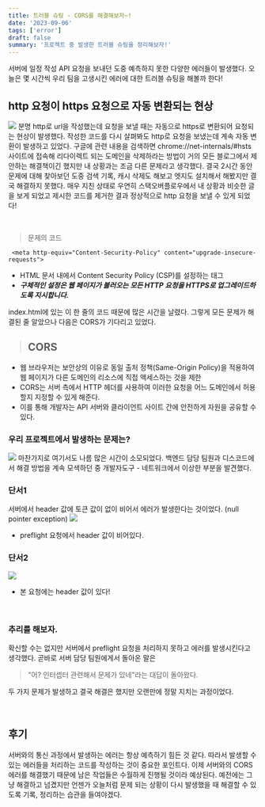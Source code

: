 ```yaml
---
title: 트러블 슈팅 - CORS를 해결해보자~!
date: '2023-09-06'
tags: ['error']
draft: false
summary: '프로젝트 중 발생한 트러블 슈팅을 정리해보자!'
---
```

서버에 일정 작성 API 요청을 보내던 도중 예측하지 못한 다양한 에러들이 발생했다. 오늘은 몇 시간씩 우리 팀을 고생시킨 에러에 대한 트러블 슈팅을 해볼까 한다!

## http 요청이 https 요청으로 자동 변환되는 현상
![](https://velog.velcdn.com/images/mintmin0320/post/c46150d7-830a-4140-980d-07e0cc1e878b/image.png)
분명 http로 url을 작성했는데 요청을 보낼 때는 자동으로 https로 변환되어 요청되는 현상이 발생했다. 작성한 코드를 다시 살펴봐도 http로 요청을 보냈는데 계속 자동 변환이 발생하고 있었다. 구글에 관련 내용을 검색하면 chrome://net-internals/#hsts 사이트에 접속해 리다이렉트 되는 도메인을 삭제하라는 방법이 거의 모든 블로그에서 제안하는 해결책이긴 했지만 내 상황과는 조금 다른 문제라고 생각했다. 결국 2시간 동안 문제에 대해 찾아보던 도중 검색 기록, 캐시 삭제도 해보고 엣지도 설치해서 해봤지만 결국 해결하지 못했다. 매우 지친 상태로 우연히 스택오버플로우에서 내 상황과 비슷한 글을 보게 되었고 제시한 코드를 제거한 결과 정상적으로 http 요청을 보낼 수 있게 되었다!

<br/>

> 문제의 코드

```
 <meta http-equiv="Content-Security-Policy" content="upgrade-insecure-requests">
```
-  HTML 문서 내에서 Content Security Policy (CSP)를 설정하는 태그
-  ***구체적인 설정은 웹 페이지가 불러오는 모든 HTTP 요청을 HTTPS로 업그레이드하도록 지시합니다.***

index.html에 있는 이 한 줄의 코드 때문에 많은 시간을 날렸다. 그렇게 모든 문제가 해결된 줄 알았으나 다음은 CORS가 기다리고 있었다.

> ## CORS


- 웹 브라우저는 보안상의 이유로 동일 출처 정책(Same-Origin Policy)을 적용하여 웹 페이지가 다른 도메인의 리소스에 직접 액세스하는 것을 제한
- CORS는 서버 측에서 HTTP 헤더를 사용하여 이러한 요청을 어느 도메인에서 허용할지 지정할 수 있게 해준다.
- 이를 통해 개발자는 API 서버와 클라이언트 사이트 간에 안전하게 자원을 공유할 수 있다.

### 우리 프로젝트에서 발생하는 문제는?
![](https://velog.velcdn.com/images/mintmin0320/post/c4f430f0-5065-4c61-ac76-499a4b42d9d4/image.png)
마찬가지로 여기서도 나름 많은 시간이 소모되었다. 백엔드 담당 팀원과 디스코드에서 해결 방법을 계속 모색하던 중 개발자도구 - 네트워크에서 이상한 부분을 발견했다. 

### 단서1
서버에서 header 값에 토큰 값이 없이 비어서 에러가 발생한다는 것이었다. (null pointer exception)
![](https://velog.velcdn.com/images/mintmin0320/post/7d99fbab-b6f6-44a0-aee7-861b61d2a0b0/image.png)
- preflight 요청에서 header 값이 비어있다.

### 단서2
![](https://velog.velcdn.com/images/mintmin0320/post/e5bd562d-21c4-4319-897d-1acbcf8b34a1/image.png)
- 본 요청에는 header 값이 있다!

<br/>

### 추리를 해보자.
확신할 수는 없지만 서버에서 preflight 요청을 처리하지 못하고 에러를 발생시킨다고 생각했다. 곧바로 서버 담당 팀원에게서 돌아온 말은 

> "어? 인터셉터 관련해서 문제가 있네"라는 대답이 돌아왔다.

두 가지 문제가 발생하고 결국 해결은 했지만 오랜만에 정말 지치는 과정이었다.

<br/>

## 후기
서버와의 통신 과정에서 발생하는 에러는 항상 예측하기 힘든 것 같다. 따라서 발생할 수 있는 에러들을 처리하는 코드를 작성하는 것이 중요한 포인트다. 이제 서버와의 CORS 에러를 해결했기 때문에 남은 작업들은 수월하게 진행될 것이라 예상된다. 예전에는 그냥 해결하고 넘겼지만 언젠가 오늘처럼 문제 되는 상황이 다시 발생했을 때 해결할 수 있도록 기록, 정리하는 습관을 들여야겠다.